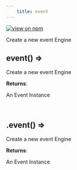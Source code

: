 ```yaml
--- 
	title: event 
--- 
```


[![view on npm](http://img.shields.io/npm/v/@plexusjs/core.svg)](https://www.npmjs.org/package/@plexusjs/core)

Create a new event Engine

<a name="event"></a>

## event() ⇒
<p>Create a new event Engine</p>

**Returns**: <p>An Event Instance</p>  
<a name="Scope+event"></a>

## .event() ⇒
<p>Create a new event Engine</p>

**Returns**: <p>An Event Instance</p>  
